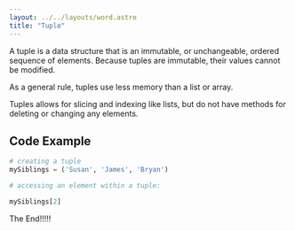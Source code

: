 ```yaml
---
layout: ../../layouts/word.astro
title: "Tuple"
---
```

A tuple is a data structure that is an immutable, or unchangeable, ordered sequence of elements. Because tuples are immutable, their values cannot be modified.

As a general rule, tuples use less memory than a list or array.

Tuples allows for slicing and indexing like lists, but do not have methods for deleting or changing any elements.

## Code Example

```python
# creating a tuple 
mySiblings = ('Susan', 'James', 'Bryan')

# accessing an element within a tuple:

mySiblings[2]
```
The End!!!!!
